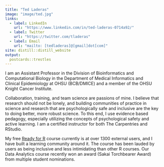 ```yaml
---
title: "Ted Laderas"
image: "image/ted.jpg"
links:
  - label: LinkedIn
    url: "https://www.linkedin.com/in/ted-laderas-0714a92/"
  - label: Twitter
    url: "https://twitter.com/tladeras"
  - label: Email
    url: "mailto: [tedladeras]@[gmail]dot[com]"
site: distill::distill_website
output:
  postcards::trestles
---
```

 
I am an Assistant Professor in the Division of Bioinformatics and Computational Biology in the Department of Medical Informatics and Clinical Epidemiology at OHSU (BCB/DMICE) and a member of the OHSU Knight Cancer Institute. 

Collaboration, training, and team science are passions of mine. I believe that research should not be lonely, and building communities of practice in science and research that are psychologically safe and inclusive are the key to doing better, more robust science. To this end, I use evidence based pedagogy, especially utilizing the concepts of psychological safety and active learning. I am a certified instructor for both The Carpentries and RStudio.

My free [Ready for R](https://ready4r.netlify.app) course currently is at over 1300 external users, and I have built a learning community around it. The course has been lauded by users as being inclusive and less intimidating than other R courses. Our Data Analytics course recently won an award (Sakai Torchbearer Award) from multiple student nominations.